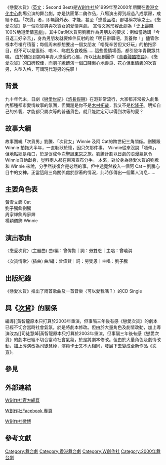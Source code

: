 {{copyedit|time=2014-02-14T11:29:40+00:00}}
{{Infobox
|name         = Infobox/doc
|bodystyle    = 
|title        = 戀愛次貨<br>Second Best
|titlestyle   = 

|image        = 

|imagestyle   = 
|caption      = 
|captionstyle = 
|headerstyle  = background:#ccf;
|labelstyle   = background:#ddf;
|datastyle    = 

|header1=
|label1=表演形式
|data1=舞台劇
|header2=
|label2=演出資料
|data2=1999年12 月25 日至2000年1 月2 日 香港文化中心劇場
|header3=
|label3=場次
|data3=8場
|header4=
|label4=語言
|data4=中文（粵語）
|header5=
|label5=主辦
|data5=W創作社
|header6=
|label6=演員
|data6=黃雪文、劉子騰、周家輝、楊穎儀、余心慈、許巍俊、易銀玲、楊順江
|header7=
|label7=監製
|data7=楊順江
|header8=
|label8=佈景設計
|data8=梁永森
|header9=
|label9=燈光設計
|data9=梁麗盈
|header10=
|label10=原創音樂
|data10=曾偉賢
|header11=
|label11=音響設計
|data11=黃智龍
|header12=
|label12=舞台監督
|data12=黎志明
|header13=
|label13=海報及傳單設計
|data13=Kent Fok
|header14=
|label14=劇照攝影
|data14=梁幹持





|belowstyle = background:#ddf;
|below = 
}}

《戀愛次貨》([[英文|英文]]：Second Best)是[[W創作社|W創作社]]於1999年至2000年期間在[[香港文化中心|香港文化中心]]劇場公演的舞台劇，亦是該團第二齣作品，八場演出得到超過八成票房，成績不俗。「次貨」者，即無論外表、才能，甚至「戀愛品格」都堪稱次等之士。《戀愛次貨》是一個次貨男與次貨女的愛情喜劇。
宣傳文案形容此劇為「史上最賤100%地道愛情[[喜劇|喜劇]]」，其中Cat對次貨男劉騰作為男朋友的要求：例如當她講「今日返工好辛苦」，身為男朋友就要條件反射的說「明日辭職吧，我養你！」儘管你根本冇樓冇積蓄；每個周末都想要出一個女朋友「唔覺辛苦但又好玩」的拍拖節目，但不可以是逛街、唱Ｋ、睇戲及食晚飯……這些愛情場面，都引發年青觀眾共鳴。
由於捕捉到當時年青人戀愛的心態，所以比起創團作《[[青春殘酷物語|青春殘酷物語]]》，《戀愛次貨》的口碑較佳，而[[劉子騰|劉子騰]]飾演一個口賤但心地善良、花心但重情義的次貨男，入型入格，可謂現代港男的先驅！


==背景==


九十年代末，日劇《[[戀愛世紀|戀愛世紀]]》《[[悠長假期|悠長假期]]》在港非常流行，大家都非常投入劇集內那種都市愛情故事的氛圍，但問題是你不是[[木村拓哉|木村拓哉]]，我又不是[[松隆子|松隆子]]。明知自己的外貎、才能都只屬次等的普通貨色，就只能註定可以得到次等的愛？


==故事大綱==

故事圍繞「次貨男」劉騰、「次貨女」Winnie  及阿 Cat的跨世紀三角關係。劉騰跟 Winnie 拍拖大半年，一直耿耿於懷，因只欠那件事。
Winnie從來沒說「唔俾」，但地點總是藉口，於是促成今次聖誕[[東京|東京]]之旅。劉騰計劃以日劇的浪漫氣氛令Winnie自動獻身，豈料兩人郤在東京宣布分手。
本來，對於身為戀愛次貨的劉騰和 Winnie 來說，分手然後復合是必然的事。但中途竟然殺入一個阿 Cat – 劉騰心目中的女神。正當這段三角關係處於膠著的情況，此時卻傳出一個驚人消息……



==主要角色表==

黃雪文飾 Cat<br>
劉子騰飾劉騰<br>
周家輝飾周家輝<br>
楊穎儀飾 Winnie<br>

==演出歌曲==


〈戀愛次貨〉(主題曲)
曲/編：曾偉賢｜詞：勞雙恩｜主唱：曾曉淇

〈次貨情歌〉(插曲)
曲/編：曾偉賢｜詞：勞雙恩｜主唱：劉子騰

==出版紀錄==

《戀愛次貨》推出了兩首歌曲及一首音樂〈可以愛我嗎？〉的CD Single
==與《[[次貨|次貨]]》的關係==
編導[[黃智龍原本只打算於2003年重演，但事隔三年後有感《戀愛次貨》的劇本已經不切合當時社會氣氛，於是將劇本修改。但由於大量角色及劇情改動，加上導演改為[[司徒慧焯|黃智龍原本只打算於2003年重演，但事隔三年後有感《戀愛次貨》的劇本已經不切合當時社會氣氛，於是將劇本修改。但由於大量角色及劇情改動，加上導演改為[[司徒慧焯]]，演員卡士又不大相同，發展下去變成全新作品《[[次貨|次貨]]》。

==參見==


==外部連結==

[http://www.wtheatre.org.hk W創作社官方網頁] {{Wayback|url=http://www.wtheatre.org.hk/ |date=20060402233946 }}

[https://www.facebook.com/WTheatre W創作社Facebook 專頁] {{Wayback|url=https://www.facebook.com/WTheatre |date=20190123162853 }}

[http://weibo.com/WTheatre W創作社微博] {{Wayback|url=http://weibo.com/WTheatre |date=20140225161800 }}

{{W創作社}}

[[Category:舞台劇|Category:舞台劇]]
[[Category:香港舞台劇|Category:香港舞台劇]]
[[Category:W創作社|Category:W創作社]]
[[Category:2000年舞台劇|Category:2000年舞台劇]]


==參考文獻==
{{Reflist|2}}